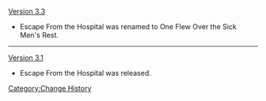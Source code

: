 [[Version 3.3]]
* Escape From the Hospital was renamed to One Flew Over the Sick Men's Rest.
----
[[Version 3.1]]
* Escape From the Hospital was released.
<noinclude>[[Category:Change History]]</noinclude>
